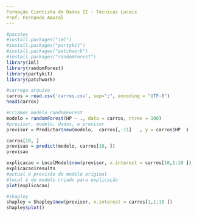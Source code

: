 ---
Formação Cientista de Dados II - Técnicas Locais
Prof. Fernando Amaral
---

```{r}
#pacotes
#install.packages("iml")
#install.packages("partykit")
#install.packages("patchwork")
#install.packages("randomForest")
library(iml)
library(randomForest)
library(partykit)
library(patchwork)
```

```{r}
#carrega arquivo
carros = read.csv('carros.csv', sep=";", encoding = "UTF-8")
head(carros)
```


```{r}
#criamos modelo randomForest
modelo = randomForest(HP ~ ., data = carros, ntree = 100)
#previsor, modelo, dados, e previsor
previsor = Predictor$new(modelo,  carros[,-11]   , y = carros$HP  )
```


```{r}
carros[10, ]
previsao = predict(modelo, carros[10, ])
previsao
```


```{r}
explicacao = LocalModel$new(previsor, x.interest = carros[10,1:10 ])
explicacao$results
#actual é previsão do modelo original
#local é do modelo criado para explicação
plot(explicacao)
```


```{r}
#shapley
shapley = Shapley$new(previsor, x.interest = carros[1,1:10 ])
shapley$plot()

```
